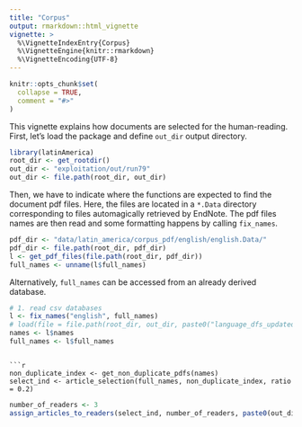 ```yaml
---
title: "Corpus"
output: rmarkdown::html_vignette
vignette: >
  %\VignetteIndexEntry{Corpus}
  %\VignetteEngine{knitr::rmarkdown}
  %\VignetteEncoding{UTF-8}
---
```


```r
knitr::opts_chunk$set(
  collapse = TRUE,
  comment = "#>"
)
```

This vignette explains how documents are selected for the human-reading. First, let's load the package and define `out_dir` output directory.

```r
library(latinAmerica)
root_dir <- get_rootdir()
out_dir <- "exploitation/out/run79"
out_dir <- file.path(root_dir, out_dir)
```

Then, we have to indicate where the functions are expected to find the document pdf files.
Here, the files are located in a `*.Data` directory corresponding to files automagically retrieved by EndNote.
The pdf files names are then read and some formatting happens by calling `fix_names`.

```r
pdf_dir <- "data/latin_america/corpus_pdf/english/english.Data/"
pdf_dir <- file.path(root_dir, pdf_dir)
l <- get_pdf_files(file.path(root_dir, pdf_dir))
full_names <- unname(l$full_names)
```

Alternatively, `full_names` can be accessed from an already derived database.

```r
# 1. read csv databases
l <- fix_names("english", full_names)
# load(file = file.path(root_dir, out_dir, paste0("language_dfs_updated_2", ".rda")))
names <- l$names
full_names <- l$full_names
```

```

```r
non_duplicate_index <- get_non_duplicate_pdfs(names)
select_ind <- article_selection(full_names, non_duplicate_index, ratio = 0.2) 
```


```r
number_of_readers <- 3
assign_articles_to_readers(select_ind, number_of_readers, paste0(out_dir, "/", lang))
```